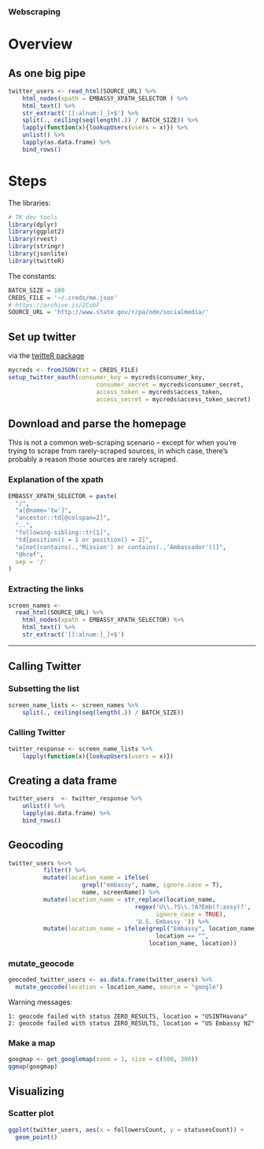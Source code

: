 ### Webscraping


# Overview


## As one big pipe

```r
twitter_users <- read_html(SOURCE_URL) %>%
    html_nodes(xpath = EMBASSY_XPATH_SELECTOR ) %>%
    html_text() %>%
    str_extract('[[:alnum:]_]+$') %>%
    split(., ceiling(seq(length(.)) / BATCH_SIZE)) %>%
    lapply(function(x){lookupUsers(users = x)}) %>%
    unlist() %>%
    lapply(as.data.frame) %>%
    bind_rows()
```




# Steps


The libraries:

```r
# TK dev tools
library(dplyr)
library(ggplot2)
library(rvest)
library(stringr)
library(jsonlite)
library(twitteR)
```

The constants:

```r
BATCH_SIZE = 100
CREDS_FILE = '~/.creds/me.json'
# https://archive.is/2CobF
SOURCE_URL = 'http://www.state.gov/r/pa/ode/socialmedia/'
```



## Set up twitter

via the [twitteR package](https://cran.r-project.org/web/packages/twitteR/twitteR.pdf)

```r
mycreds <- fromJSON(txt = CREDS_FILE)
setup_twitter_oauth(consumer_key = mycreds$consumer_key,
                         consumer_secret = mycreds$consumer_secret,
                         access_token = mycreds$access_token,
                         access_secret = mycreds$access_token_secret)
```





## Download and parse the homepage

This is not a common web-scraping scenario -- except for when you're trying to scrape from rarely-scraped sources, in which case, there's probably a reason those sources are rarely scraped.

### Explanation of the xpath

```r
EMBASSY_XPATH_SELECTOR = paste(
  "/",
  "a[@name='tw']",
  "ancestor::td[@colspan=2]",
  "..",
  "following-sibling::tr[1]",
  "td[position() = 1 or position() = 2]",
  "a[not(contains(.,'Mission') or contains(.,'Ambassador'))]",
  "@href",
  sep = '/'
)
```


### Extracting the links

```r
screen_names <-
  read_html(SOURCE_URL) %>%
    html_nodes(xpath = EMBASSY_XPATH_SELECTOR) %>%
    html_text() %>%
    str_extract('[[:alnum:]_]+$')
```



---------------


## Calling Twitter


### Subsetting the list

```r
screen_name_lists <- screen_names %>%
    split(., ceiling(seq(length(.)) / BATCH_SIZE))
```


### Calling Twitter

```r
twitter_response <- screen_name_lists %>%
    lapply(function(x){lookupUsers(users = x)})
```


## Creating a data frame

```r
twitter_users  <- twitter_response %>%
    unlist() %>%
    lapply(as.data.frame) %>%
    bind_rows()
```

## Geocoding

```r
twitter_users %<>%
          filter() %>%
          mutate(location_name = ifelse(
                     grepl("embassy", name, ignore.case = T),
                     name, screenName)) %>%
          mutate(location_name = str_replace(location_name,
                                    regex('U\\.?S\\.?A?Emb(?:assy)?',
                                          ignore_case = TRUE),
                                    'U.S. Embassy ')) %>%
          mutate(location_name = ifelse(grepl("Embassy", location_name) |
                                          location == "",
                                        location_name, location))

```

### mutate_geocode

```r
geocoded_twitter_users <- as.data.frame(twitter_users) %>%
  mutate_geocode(location = location_name, source = "google")
```

Warning messages:

```
1: geocode failed with status ZERO_RESULTS, location = "USINTHavana"
2: geocode failed with status ZERO_RESULTS, location = "US Embassy NZ"
```


### Make a map

```r
googmap <- get_googlemap(zoom = 1, size = c(500, 300))
ggmap(googmap)
```



## Visualizing


### Scatter plot

```r
ggplot(twitter_users, aes(x = followersCount, y = statusesCount)) +
  geom_point()

```



